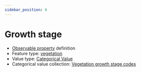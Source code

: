 ```yaml
---
sidebar_position: 6
---
```



# Growth stage

- [Observable property](/viewers/dawe-vocabs?uri=https://linked.data.gov.au/def/test/dawe-cv/fcfda2f7-84f0-4c26-9f80-c051d129a094) definition
- Feature type: [vegetation](http://linked.data.gov.au/def/tern-cv/2be2d5ce-ca9d-4dff-8e79-948983944f95)
- Value type: [Categorical Value](https://w3id.org/tern/ontologies/tern/CategoricalValue)
- Categorical value collection: [Vegetation growth stage codes](/viewers/dawe-vocabs?uri=https://linked.data.gov.au/def/test/dawe-cv/89c02383-fb5e-4acd-b248-902a2d579170)

<Example protocolModule="vegetation-mapping" observableProperty="https://linked.data.gov.au/def/test/dawe-cv/fcfda2f7-84f0-4c26-9f80-c051d129a094" />
